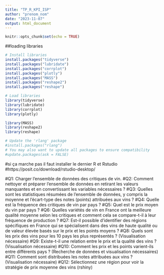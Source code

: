 ---
title: "TP_R_KPI_ISP"
author: "prenom_nom"
date: "2023-11-07"
output: html_document
---
```{r setup, include=FALSE}
knitr::opts_chunk$set(echo = TRUE)
```
##loading libraries 
```{r}
# Install libraries 
install.packages("tidyverse")
install.packages("lubridate")
install.packages("corrplot")
install.packages("plotly")
install.packages("MASS") 
install.packages("reshape2") 
install.packages("reshape") 

```

```{r}
# Load libraries
library(tidyverse)
library(lubridate)
library(corrplot)
library(plotly)

library(MASS) 
library(reshape2) 
library(reshape)
```

```{r}
# Update the 'rlang' package
#install.packages("rlang")
# You may also want to update all packages to ensure compatibility
#update.packages(ask = FALSE)
```
#si ça marche pas il faut installer le dernier R et Rstudio #https://posit.co/download/rstudio-desktop/

#Q1: Charger l'ensemble de données des critiques de vin.
#Q2: Comment nettoyer et préparer l'ensemble de données en retirant les valeurs manquantes et en convertissant les variables nécessaires ?
#Q3: Quelles sont les statistiques résumées de l'ensemble de données, y compris la moyenne et l'écart-type des notes (points) attribuées aux vins ?
#Q4: Quelle est la fréquence des critiques de vin par pays ?
#Q5: Quel est le prix moyen du vin par pays ?
#Q6: Quelles variétés de vin en France ont la meilleure qualité moyenne selon les critiques et comment cela se compare-t-il à leur fréquence de production ?
#Q7: Est-il possible d'identifier des régions spécifiques en France qui se spécialisent dans des vins de haute qualité ou de valeur élevée basés sur le prix et les points moyens ?
#Q8: Quels sont les prix des vins pour les 10 pays les plus représentés ? (Visualisation nécessaire)
#Q9: Existe-t-il une relation entre le prix et la qualité des vins ? (Visualisation nécessaire)
#Q10: Comment les prix et les points varient-ils entre différents pays ? (Recherche de données et visualisation nécessaires)
#Q11: Comment sont distribuées les notes attribuées aux vins ? (Visualisation nécessaire)
#Q12: Sélectionnez une région pour voir la stratégie de prix moyenne des vins (rshiny)
